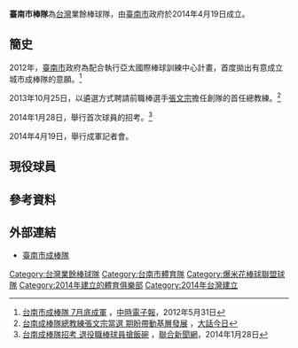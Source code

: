 {{expand|time=2014-10-05T04:42:01+00:00}}
{{台灣業餘棒球隊一覽表
| name = 臺南市成棒隊
| logo =  
| foundation = 2014年4月19日   
| end =    
| location = [[臺南市|臺南市]]
| nickname =    
| leader = 
| manager =  [[張文宗|張文宗]] 
| championship =    
| website =    
|}}
'''臺南市棒隊'''為[[台灣|台灣]]業餘棒球隊，由[[臺南市|臺南市]]政府於2014年4月19日成立。

==簡史==
2012年，[[臺南市|臺南市]]政府為配合執行亞太國際棒球訓練中心計畫，首度拋出有意成立城市成棒隊的意願。<ref>[https://tw.news.yahoo.com/%E5%8F%B0%E5%8D%97%E5%B8%82%E6%88%90%E6%A3%92%E9%9A%8A-7%E6%9C%88%E5%BA%95%E6%88%90%E8%BB%8D-213000128.html 台南市成棒隊 7月底成軍] {{Wayback|url=https://tw.news.yahoo.com/%E5%8F%B0%E5%8D%97%E5%B8%82%E6%88%90%E6%A3%92%E9%9A%8A-7%E6%9C%88%E5%BA%95%E6%88%90%E8%BB%8D-213000128.html |date=20141006142602 }}，[[中時電子報|中時電子報]]，2012年5月31日</ref>

2013年10月25日，以遴選方式聘請前職棒選手[[張文宗|張文宗]]擔任創隊的首任總教練。<ref>[http://www.youtube.com/watch?v=w5TJuGPFdjQ#t=25 台南成棒隊總教練張文宗當選 期盼帶動基層發展] {{Wayback|url=http://www.youtube.com/watch?v=w5TJuGPFdjQ#t=25 |date=20150707112147 }}，[[大話今日|大話今日]]</ref>

2014年1月28日，舉行首次球員的招考。<ref>[http://mag.udn.com/mag/sports/storypage.jsp?f_ART_ID=496960 台南成棒隊招考 退役職棒球員搶飯碗] {{Wayback|url=http://mag.udn.com/mag/sports/storypage.jsp?f_ART_ID=496960 |date=20141006075740 }}，[[聯合新聞網|聯合新聞網]]，2014年1月28日</ref>

2014年4月19日，舉行成軍記者會。 


==現役球員==
{{臺南市成棒隊現役球員}}

==參考資料==
{{Reflist}}

==外部連結==
{{台灣棒球維基館}}
*[https://www.facebook.com/TainanBaseballTeam 臺南市成棒隊] {{Wayback|url=https://www.facebook.com/TainanBaseballTeam |date=20200717103950 }}

{{台灣業餘棒球隊伍}}
{{爆米花棒球聯盟}}

[[Category:台灣業餘棒球隊|Category:台灣業餘棒球隊]]
[[Category:台南市體育隊|Category:台南市體育隊]]
[[Category:爆米花棒球聯盟球隊|Category:爆米花棒球聯盟球隊]]
[[Category:2014年建立的體育俱樂部|Category:2014年建立的體育俱樂部]]
[[Category:2014年台灣建立|Category:2014年台灣建立]]